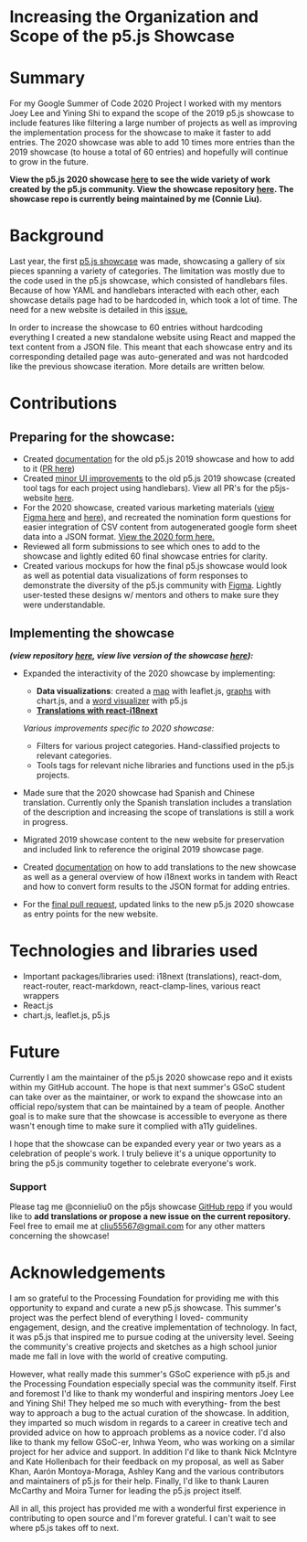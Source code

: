 # Increasing the Organization and Scope of the p5.js Showcase

# Summary

For my Google Summer of Code 2020 Project I worked with my mentors Joey Lee and Yining Shi to expand the scope of the 2019 p5.js showcase to include features like filtering a large number of projects as well as improving the implementation process for the showcase to make it faster to add entries. The 2020 showcase was able to add 10 times more entries than the 2019 showcase (to house a total of 60 entries) and hopefully will continue to grow in the future.

**View the p5.js 2020 showcase [here](https://showcase.p5js.org/#/) to see the wide variety of work created by the p5.js community. View the showcase repository [here](https://github.com/connieliu0/p5.js-showcase). The showcase repo is currently being maintained by me (Connie Liu).**

# Background

Last year, the first [p5.js showcase](https://p5js.org/showcase/) was made, showcasing a gallery of six pieces spanning a variety of categories. The limitation was mostly due to the code used in the p5.js showcase, which consisted of handlebars files. Because of how YAML and handlebars interacted with each other, each showcase details page had to be hardcoded in, which took a lot of time. The need for a new website is detailed in this [issue.](https://github.com/processing/p5.js-website/issues/819)

In order to increase the showcase to 60 entries without hardcoding everything I created a new standalone website using React and mapped the text content from a JSON file. This meant that each showcase entry and its corresponding detailed page was auto-generated and was not hardcoded like the previous showcase iteration. More details are written below.

# Contributions

## Preparing for the showcase:

* Created [documentation](https://github.com/processing/p5.js-website/blob/main/contributor_docs/showcase_documentation/) for the old p5.js 2019 showcase and how to add to it ([PR here](https://github.com/processing/p5.js-website/pull/796/files))
* Created [minor UI improvements](https://github.com/processing/p5.js-website/pull/813) to the old p5.js 2019 showcase (created tool tags for each project using handlebars). View all PR's for the p5js-website [here](https://github.com/processing/p5.js-website/pulls?q=is%3Apr+author%3Aconnieliu0+).
* For the 2020 showcase, created various marketing materials ([view Figma here](https://www.figma.com/file/Ym32EUY2S3z9DCTahMgpRc/Figma-Showcase?node-id=436%3A80) and [here](https://www.figma.com/file/Ym32EUY2S3z9DCTahMgpRc/Figma-Showcase?node-id=45%3A14)), and recreated the nomination form questions for easier integration of CSV content from autogenerated google form sheet data into a JSON format. [View the 2020 form here.](https://forms.gle/s2YNLT5eRdQLCKAm6)
* Reviewed all form submissions to see which ones to add to the showcase and lightly edited 60 final showcase entries for clarity.
* Created various mockups for how the final p5.js showcase would look as well as potential data visualizations of form responses to demonstrate the diversity of the p5.js community with [Figma](https://www.figma.com/file/Ym32EUY2S3z9DCTahMgpRc/Figma-Showcase?node-id=127%3A0). Lightly user-tested these designs w/ mentors and others to make sure they were understandable.

## Implementing the showcase

***(view repository [here](https://github.com/connieliu0/p5.js-showcase), view live version of the showcase [here](https://showcase.p5js.org/#/)):***

* Expanded the interactivity of the 2020 showcase by implementing:

  * **Data visualizations**: created a [map](https://github.com/connieliu0/p5.js-showcase/blob/master/src/simple.js) with leaflet.js, [graphs](https://github.com/connieliu0/p5.js-showcase/blob/master/src/App.js) with chart.js, and a [word visualizer](https://github.com/connieliu0/p5.js-showcase/blob/master/src/sketch.js) with p5.js
  * **[Translations with react-i18next](https://github.com/connieliu0/p5.js-showcase/tree/master/src/locales)**

  *Various improvements specific to 2020 showcase:*

  * Filters for various project categories. Hand-classified projects to relevant categories.
  * Tools tags for relevant niche libraries and functions used in the p5.js projects.
* Made sure that the 2020 showcase had Spanish and Chinese translation. Currently only the Spanish translation includes a translation of the description and increasing the scope of translations is still a work in progress.
* Migrated 2019 showcase content to the new website for preservation and included link to reference the original 2019 showcase page.
* Created [documentation](https://github.com/connieliu0/p5.js-showcase/blob/master/showcase2020_documentation/) on how to add translations to the new showcase as well as a general overview of how i18next works in tandem with React and how to convert form results to the JSON format for adding entries.
* For the [final pull request](https://github.com/processing/p5.js-website/pull/851), updated links to the new p5.js 2020 showcase as entry points for the new website.

# Technologies and libraries used

* Important packages/libraries used: i18next (translations), react-dom, react-router, react-markdown, react-clamp-lines, various react wrappers
* React.js
* chart.js, leaflet.js, p5.js

# Future

Currently I am the maintainer of the p5.js 2020 showcase repo and it exists within my GitHub account. The hope is that next summer's GSoC student can take over as the maintainer, or work to expand the showcase into an official repo/system that can be maintained by a team of people. Another goal is to make sure that the showcase is accessible to everyone as there wasn't enough time to make sure it complied with a11y guidelines.

I hope that the showcase can be expanded every year or two years as a celebration of people's work. I truly believe it's a unique opportunity to bring the p5.js community together to celebrate everyone's work.

### Support

Please tag me @connieliu0 on the p5js showcase [GitHub repo](https://github.com/connieliu0/p5.js-showcase) if you would like to **add translations or propose a new issue on the current repository.** Feel free to email me at [cliu55567@gmail.com](mailto:cliu55567@gmail.com) for any other matters concerning the showcase!

# Acknowledgements

I am so grateful to the Processing Foundation for providing me with this opportunity to expand and curate a new p5.js showcase. This summer's project was the perfect blend of everything I loved- community engagement, design, and the creative implementation of technology. In fact, it was p5.js that inspired me to pursue coding at the university level. Seeing the community's creative projects and sketches as a high school junior made me fall in love with the world of creative computing.

However, what really made this summer's GSoC experience with p5.js and the Processing Foundation especially special was the community itself. First and foremost I'd like to thank my wonderful and inspiring mentors Joey Lee and Yining Shi! They helped me so much with  everything- from the best way to approach a bug to the actual curation of the showcase. In addition, they imparted so much wisdom in regards to a career in creative tech and provided advice on how to approach problems as a novice coder. I'd also like to thank my fellow GSoC-er, Inhwa Yeom, who was working on a similar project for her advice and support. In addition I'd like to thank Nick McIntyre and Kate Hollenbach for their feedback on my proposal, as well as Saber Khan, Aarón Montoya-Moraga, Ashley Kang and the various contributors and maintainers of p5.js for their help. Finally, I'd like to thank Lauren McCarthy and Moira Turner for leading the p5.js project itself.

All in all, this project has provided me with a wonderful first experience in contributing to open source and I'm forever grateful. I can't wait to see where p5.js takes off to next.
